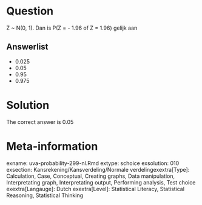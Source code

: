 Question
========

Z ~ N(0, 1). Dan is P(Z = - 1.96 of Z = 1.96) gelijk aan 

Answerlist
----------
* 0.025
* 0.05
* 0.95
* 0.975

Solution
========

The correct answer is  0.05 

Meta-information
================
exname: uva-probability-299-nl.Rmd 
extype: schoice 
exsolution: 010 
exsection: Kansrekening/Kansverdeling/Normale verdelingexextra[Type]: Calculation, Case, Conceptual, Creating graphs, Data manipulation, Interpretating graph, Interpretating output, Performing analysis, Test choice 
exextra[Langauge]: Dutch 
exextra[Level]: Statistical Literacy, Statistical Reasoning, Statistical Thinking 
